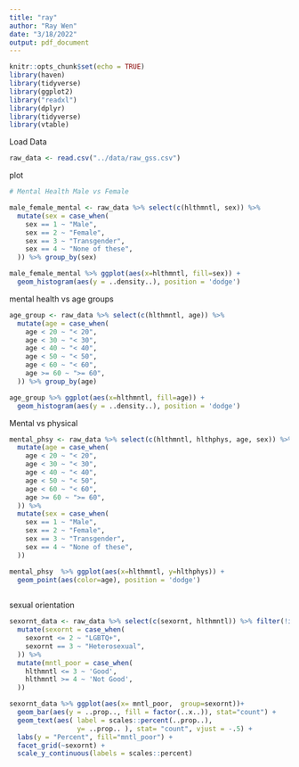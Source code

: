 ```yaml
---
title: "ray"
author: "Ray Wen"
date: "3/18/2022"
output: pdf_document
---
```


```r
knitr::opts_chunk$set(echo = TRUE)
library(haven)
library(tidyverse)
library(ggplot2)
library("readxl")
library(dplyr)
library(tidyverse)
library(vtable)

```

Load Data
```r
raw_data <- read.csv("../data/raw_gss.csv")
```


plot
```r
# Mental Health Male vs Female

male_female_mental <- raw_data %>% select(c(hlthmntl, sex)) %>%
  mutate(sex = case_when(
    sex == 1 ~ "Male",
    sex == 2 ~ "Female",
    sex == 3 ~ "Transgender",
    sex == 4 ~ "None of these",
  )) %>% group_by(sex)

male_female_mental %>% ggplot(aes(x=hlthmntl, fill=sex)) +
  geom_histogram(aes(y = ..density..), position = 'dodge')
```


mental health vs age groups

```r
age_group <- raw_data %>% select(c(hlthmntl, age)) %>%
  mutate(age = case_when(
    age < 20 ~ "< 20",
    age < 30 ~ "< 30",
    age < 40 ~ "< 40",
    age < 50 ~ "< 50",
    age < 60 ~ "< 60",
    age >= 60 ~ ">= 60",
  )) %>% group_by(age)

age_group %>% ggplot(aes(x=hlthmntl, fill=age)) +
  geom_histogram(aes(y = ..density..), position = 'dodge')
```

Mental vs physical 

```r
mental_phsy <- raw_data %>% select(c(hlthmntl, hlthphys, age, sex)) %>%
  mutate(age = case_when(
    age < 20 ~ "< 20",
    age < 30 ~ "< 30",
    age < 40 ~ "< 40",
    age < 50 ~ "< 50",
    age < 60 ~ "< 60",
    age >= 60 ~ ">= 60",
  )) %>%
  mutate(sex = case_when(
    sex == 1 ~ "Male",
    sex == 2 ~ "Female",
    sex == 3 ~ "Transgender",
    sex == 4 ~ "None of these",
  ))

mental_phsy  %>% ggplot(aes(x=hlthmntl, y=hlthphys)) +
  geom_point(aes(color=age), position = 'dodge')
  
```


sexual orientation

```r
sexornt_data <- raw_data %>% select(c(sexornt, hlthmntl)) %>% filter(!is.na(sexornt), !is.na(hlthmntl)) %>%
  mutate(sexornt = case_when(
    sexornt <= 2 ~ "LGBTQ+",
    sexornt == 3 ~ "Heterosexual",
  )) %>%
  mutate(mntl_poor = case_when(
    hlthmntl <= 3 ~ 'Good',
    hlthmntl >= 4 ~ 'Not Good',
  ))

sexornt_data %>% ggplot(aes(x= mntl_poor,  group=sexornt))+
  geom_bar(aes(y = ..prop.., fill = factor(..x..)), stat="count") +
  geom_text(aes( label = scales::percent(..prop..),
                 y= ..prop.. ), stat= "count", vjust = -.5) +
  labs(y = "Percent", fill="mntl_poor") +
  facet_grid(~sexornt) +
  scale_y_continuous(labels = scales::percent)
```


























